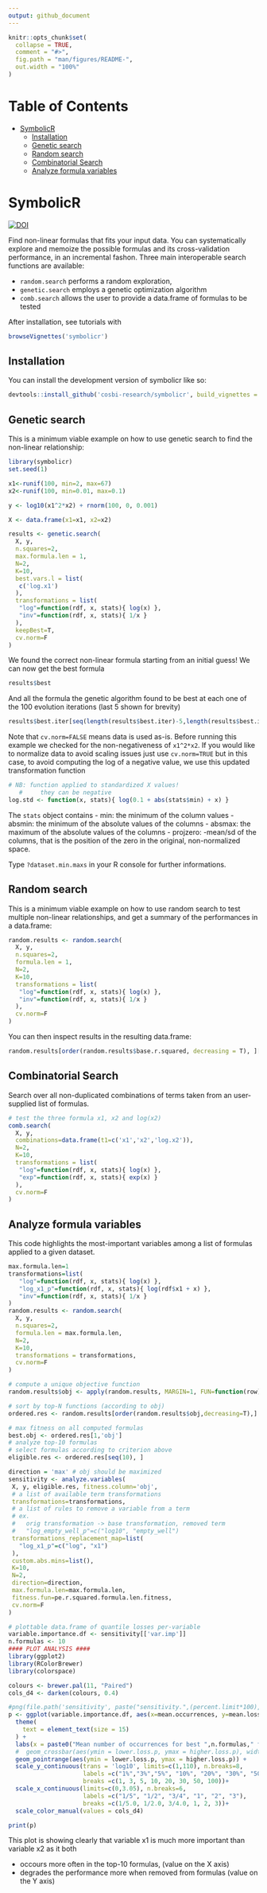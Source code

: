 ```yaml
---
output: github_document
---
```


<!-- README.md is generated from README.Rmd. Please edit that file -->

```r
knitr::opts_chunk$set(
  collapse = TRUE,
  comment = "#>",
  fig.path = "man/figures/README-",
  out.width = "100%"
)
```

<!-- TOC start (generated with https://github.com/derlin/bitdowntoc) -->
# Table of Contents

- [SymbolicR](#symbolicr)
   * [Installation](#installation)
   * [Genetic search](#genetic-search)
   * [Random search](#random-search)
   * [Combinatorial Search](#combinatorial-search)
   * [Analyze formula variables](#analyze-formula-variables)
   
<!-- TOC end -->


# SymbolicR

[![DOI](https://zenodo.org/badge/830556463.svg)](https://zenodo.org/doi/10.5281/zenodo.12904321)
<!-- badges: start -->
<!-- badges: end -->

Find non-linear formulas that fits your input data. 
You can systematically explore and memoize the possible formulas and its cross-validation performance, in an incremental fashon. 
Three main interoperable search functions are available: 

- `random.search` performs a random exploration, 
- `genetic.search` employs a genetic optimization algorithm
- `comb.search` allows the user to provide a data.frame of formulas to be tested

After installation, see tutorials with

```r
browseVignettes('symbolicr')
```

## Installation

You can install the development version of symbolicr like so:

``` r
devtools::install_github('cosbi-research/symbolicr', build_vignettes = TRUE)
```

## Genetic search

This is a minimum viable example on how to use genetic search to find the non-linear relationship:

```r
library(symbolicr)
set.seed(1)

x1<-runif(100, min=2, max=67)
x2<-runif(100, min=0.01, max=0.1)

y <- log10(x1^2*x2) + rnorm(100, 0, 0.001)

X <- data.frame(x1=x1, x2=x2)

results <- genetic.search(
  X, y, 
  n.squares=2, 
  max.formula.len = 1, 
  N=2,
  K=10,
  best.vars.l = list(
   c('log.x1')
  ),
  transformations = list(
   "log"=function(rdf, x, stats){ log(x) },
   "inv"=function(rdf, x, stats){ 1/x }
  ),
  keepBest=T,
  cv.norm=F
)

```

We found the correct non-linear formula starting from an initial guess!
We can now get the best formula

```r
results$best
```
And all the formula the genetic algorithm found to be best at each one of the 100 evolution iterations
(last 5 shown for brevity)

```r
results$best.iter[seq(length(results$best.iter)-5,length(results$best.iter))]
```
Note that `cv.norm=FALSE` means data is used as-is.
Before running this example we checked for the non-negativeness of `x1^2*x2`.
If you would like to normalize data to avoid scaling issues just use `cv.norm=TRUE` 
but in this case, to avoid computing the log of a negative value, we use this updated transformation function

```r
# NB: function applied to standardized X values!
   #     they can be negative
log.std <- function(x, stats){ log(0.1 + abs(stats$min) + x) }
```

The `stats` object contains 
- min: the minimum of the column values
- absmin: the minimum of the absolute values of the columns
- absmax: the maximum of the absolute values of the columns
- projzero: -mean/sd of the columns, that is the position of the zero in the original, non-normalized space.

Type `?dataset.min.maxs` in your R console for further informations.

## Random search

This is a minimum viable example on how to use random search to test multiple non-linear relationships, and get a summary of the performances
in a data.frame:

```r

random.results <- random.search(
  X, y, 
  n.squares=2, 
  formula.len = 1, 
  N=2,
  K=10,
  transformations = list(
   "log"=function(rdf, x, stats){ log(x) },
   "inv"=function(rdf, x, stats){ 1/x }
  ),
  cv.norm=F
)

```

You can then inspect results in the resulting data.frame:

```r
random.results[order(random.results$base.r.squared, decreasing = T), ][seq(5), ]
```

## Combinatorial Search

Search over all non-duplicated combinations of terms taken from an user-supplied list of formulas.


```r

# test the three formula x1, x2 and log(x2)
comb.search(
  X, y, 
  combinations=data.frame(t1=c('x1','x2','log.x2')), 
  N=2,
  K=10,
  transformations = list(
   "log"=function(rdf, x, stats){ log(x) },
   "exp"=function(rdf, x, stats){ exp(x) }
  ),
  cv.norm=F
)

```

## Analyze formula variables

This code highlights the most-important variables among a list of formulas applied to a given dataset.

```r
max.formula.len=1
transformations=list(
   "log"=function(rdf, x, stats){ log(x) },
   "log_x1_p"=function(rdf, x, stats){ log(rdf$x1 + x) },
   "inv"=function(rdf, x, stats){ 1/x }
)
random.results <- random.search(
  X, y, 
  n.squares=2, 
  formula.len = max.formula.len, 
  N=2,
  K=10,
  transformations = transformations,
  cv.norm=F
)

# compute a unique objective function
random.results$obj <- apply(random.results, MARGIN=1, FUN=function(row) pe.r.squared.formula.len.fitness(as.data.frame(t(row)), max.formula.len))

# sort by top-N functions (according to obj)
ordered.res <- random.results[order(random.results$obj,decreasing=T),]

# max fitness on all computed formulas
best.obj <- ordered.res[1,'obj']
# analyze top-10 formulas
# select formulas according to criterion above
eligible.res <- ordered.res[seq(10), ]

direction = 'max' # obj should be maximized
sensitivity <- analyze.variables(
 X, y, eligible.res, fitness.column='obj',
 # a list of available term transformations
 transformations=transformations,
 # a list of rules to remove a variable from a term
 # ex.
 #   orig transformation -> base transformation, removed term
 #   "log_empty_well_p"=c("log10", "empty_well")
 transformations_replacement_map=list(
   "log_x1_p"=c("log", "x1")
 ),
 custom.abs.mins=list(),
 K=10,
 N=2,
 direction=direction, 
 max.formula.len=max.formula.len,
 fitness.fun=pe.r.squared.formula.len.fitness,
 cv.norm=F
)

# plottable data.frame of quantile losses per-variable
variable.importance.df <- sensitivity[['var.imp']]
n.formulas <- 10
#### PLOT ANALYSIS ####
library(ggplot2)
library(RColorBrewer)
library(colorspace)

colours <- brewer.pal(11, "Paired")
cols_d4 <- darken(colours, 0.4)

#png(file.path('sensitivity', paste("sensitivity.",(percent.limit*100),"percent",type,".png", sep = "")), width = 640, height = 490)
p <- ggplot(variable.importance.df, aes(x=mean.occurrences, y=mean.loss.p, colour=variable)) +
  theme(
    text = element_text(size = 15)
  ) +
  labs(x = paste0("Mean number of occurrences for best ",n.formulas," formulas"), y = "relative loss %") +
  #  geom_crossbar(aes(ymin = lower.loss.p, ymax = higher.loss.p), width = 1.5) +
  geom_pointrange(aes(ymin = lower.loss.p, ymax = higher.loss.p)) +
  scale_y_continuous(trans = 'log10', limits=c(1,110), n.breaks=8,
                     labels =c("1%","3%","5%", "10%", "20%", "30%", "50%", "100%"),
                     breaks =c(1, 3, 5, 10, 20, 30, 50, 100))+
  scale_x_continuous(limits=c(0,3.05), n.breaks=6,
                     labels =c("1/5", "1/2", "3/4", "1", "2", "3"),
                     breaks =c(1/5.0, 1/2.0, 3/4.0, 1, 2, 3))+
  scale_color_manual(values = cols_d4)

print(p)

```

This plot is showing clearly that variable x1 is much more important than variable x2 as it both 

- occours more often in the top-10 formulas, (value on the X axis)
- degrades the performance more when removed from formulas (value on the Y axis)

